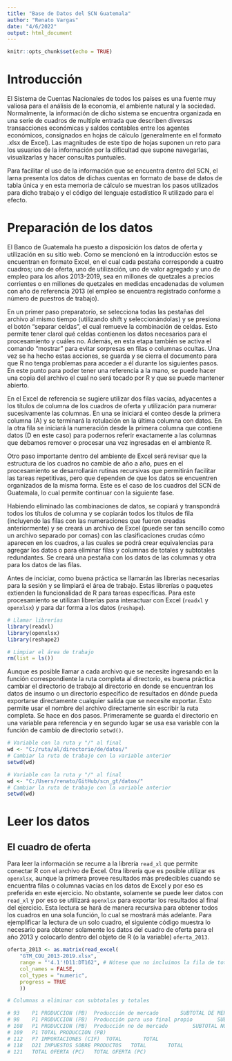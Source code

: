 ```yaml
---
title: "Base de Datos del SCN Guatemala"
author: "Renato Vargas"
date: "4/6/2022"
output: html_document
---
```


```r
knitr::opts_chunk$set(echo = TRUE)
```

# Introducción

El Sistema de Cuentas Nacionales de todos los países es una fuente muy valiosa para el análisis de la economía, el ambiente natural y la sociedad. Normalmente, la información de dicho sistema se encuentra organizada en una serie de cuadros de multiple entrada que describen diversas transacciones económicas y saldos contables entre los agentes económicos, consignados en hojas de cálculo (generalmente en el formato .xlsx de Excel). Las magnitudes de este tipo de hojas suponen un reto para los usuarios de la información por la dificultad que supone navegarlas, visualizarlas y hacer consultas puntuales.

Para facilitar el uso de la información que se encuentra dentro del SCN, el Iarna presenta los datos de dichas cuentas en formato de base de datos de tabla única y en esta memoria de cálculo se muestran los pasos utilizados para dicho trabajo y el código del lenguaje estadístico R utilizado para el efecto.

# Preparación de los datos

El Banco de Guatemala ha puesto a disposición los datos de oferta y utilización en su sitio web. Como se mencionó en la introducción estos se encuentran en formato Excel, en el cual cada pestaña corresponde a cuatro cuadros; uno de oferta, uno de utilización, uno de valor agregado y uno de empleo para los años 2013-2019, sea en millones de quetzales a precios corrientes o en millones de quetzales en medidas encadenadas de volumen con año de referencia 2013 (el empleo se encuentra registrado conforme a número de puestros de trabajo).

En un primer paso preparatorio, se selecciona todas las pestañas del archivo al mismo tiempo (utilizando shift y seleccionándolas) y se presiona el botón "separar celdas", el cual remueve la combinación de celdas. Esto permite tener clarol qué celdas contienen los datos necesarios para el procesamiento y cuáles no. Además, en esta etapa también se activa el comando "mostrar" para evitar sorpresas en filas o columnas ocultas. Una vez se ha hecho estas acciones, se guarda y se cierra el documento para que R no tenga problemas para acceder a él durante los siguientes pasos. En este punto para poder tener una referencia a la mano, se puede hacer una copia del archivo el cual no será tocado por R y que se puede mantener abierto.

En el Excel de referencia se sugiere utilizar dos filas vacías, adyacentes a los títulos de columna de los cuadros de oferta y utilización para numerar sucesivamente las columnas. En una se iniciará el conteo desde la primera columna (A) y se terminará la rotulación en la última columna con datos. En la otra fila se iniciará la numeración desde la primera columna que contiene datos (D en este caso) para podernos referir exactamente a las columnas que debamos remover o procesar una vez ingresadas en el ambiente R.

Otro paso importante dentro del ambiente de Excel será revisar que la estructura de los cuadros no cambie de año a año, pues en el procesamiento se desarrollarán rutinas recursivas que permitirán facilitar las tareas repetitivas, pero que dependen de que los datos se encuentren organizados de la misma forma. Este es el caso de los cuadros del SCN de Guatemala, lo cual permite continuar con la siguiente fase.

Habiendo eliminado las combinaciones de datos, se copiará y transpondrá todos los títulos de columna y se copiarán todos los títulos de fila (incluyendo las filas con las numeraciones que fueron creadas anteriormente) y se creará un archivo de Excel (puede ser tan sencillo como un archivo separado por comas) con las clasificaciones crudas cómo aparecen en los cuadros, a las cuales se podrá crear equivalencias para agregar los datos o para eliminar filas y columnas de totales y subtotales redundantes. Se creará una pestaña con los datos de las columnas y otra para los datos de las filas.

Antes de inciciar, como buena práctica se llamarán las librerías necesarias para la sesión y se limpiará el área de trabajo. Estas librerías o paquetes extienden la funcionalidad de R para tareas específicas. Para este procesamiento se utilizan librerías para interactuar con Excel (`readxl` y `openxlsx`) y para dar forma a los datos (`reshape`).

```r
# Llamar librerías
library(readxl)
library(openxlsx)
library(reshape2)

# Limpiar el área de trabajo
rm(list = ls())

```

Aunque es posible llamar a cada archivo que se necesite ingresando en la función correspondiente la ruta completa al directorio, es buena práctica cambiar el directorio de trabajo al directorio en donde se encuentran los datos de insumo o un directorio específico de resultados en dónde pueda exportarse directamente cualquier salida que se necesite exportar. Esto permite usar el nombre del archivo directamente sin escribir la ruta completa. Se hace en dos pasos. Primeramente se guarda el directorio en una variable para referencia y en segundo lugar se usa esa variable con la función de cambio de directorio `setwd()`.

```r
# Variable con la ruta y "/" al final
wd <- "C:/ruta/al/directorio/de/datos/"
# Cambiar la ruta de trabajo con la variable anterior
setwd(wd)
```

```r
# Variable con la ruta y "/" al final
wd <- "C:/Users/renato/GitHub/scn_gt/datos/"
# Cambiar la ruta de trabajo con la variable anterior
setwd(wd)
```

# Leer los datos

## El cuadro de oferta

Para leer la información se recurre a la librería `read_xl` que permite conectar R con el archivo de Excel. Otra librería que es posible utilizar es `openxlsx`, aunque la primera provee resultados más predecibles cuando se encuentra filas o columnas vacías en los datos de Excel y por eso es preferida en este ejercicio. No obstante, solamente se puede leer datos con `read_xl` y por eso se utilizará `openxlsx` para exportar los resultados al final del ejercicio. Esta lectura se hará de manera recursiva para obtener todos los cuadros en una sola función, lo cual se mostrará más adelante. Para ejemplificar la lectura de un solo cuadro, el siguiente código muestra lo necesario para obtener solamente los datos del cuadro de oferta para el año 2013 y colocarlo dentro del objeto de R (o la variable) `oferta_2013`.

```r
oferta_2013 <- as.matrix(read_excel(
    "GTM_COU_2013-2019.xlsx", 
    range = "'4.1'!D11:DT162", # Nótese que no incluimos la fila de totales
    col_names = FALSE,
    col_types = "numeric",
    progress = TRUE
    ))
```




```r

# Columnas a eliminar con subtotales y totales

# 93	P1 PRODUCCION (PB)	Producción de mercado		SUBTOTAL DE MERCADO
# 98	P1 PRODUCCION (PB)	Producción para uso final propio		SUBTOTAL USO FINAL PROPIO
# 108	P1 PRODUCCION (PB)	Producción no de mercado		SUBTOTAL NO DE MERCADO
# 109	P1 TOTAL PRODUCCION (PB)	
# 112	P7 IMPORTACIONES (CIF)	TOTAL		TOTAL
# 118	D21 IMPUESTOS SOBRE PRODUCTOS	TOTAL		TOTAL
# 121	TOTAL OFERTA (PC)	TOTAL OFERTA (PC)		


```







